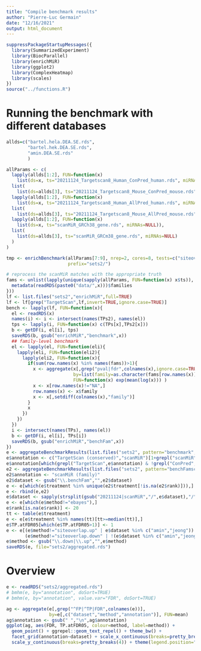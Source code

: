 ```yaml
---
title: "Compile benchmark results"
author: "Pierre-Luc Germain"
date: "12/16/2021"
output: html_document
---
```


```r
suppressPackageStartupMessages({
  library(SummarizedExperiment)
  library(BiocParallel)
  library(enrichMiR)
  library(ggplot2)
  library(ComplexHeatmap)
  library(scales)
})
source("../functions.R")
```

# Running the benchmark with different databases
```r

allds=c("bartel.hela.DEA.SE.rds",
        "bartel.hek.DEA.SE.rds",
        "amin.DEA.SE.rds"
        )

allParams <- c(
  lapply(allds[1:2], FUN=function(x) 
    list(ds=x, ts="20211124_Targetscan8_Human_ConPred_human.rds", miRNAs=NULL)),
  list(
    list(ds=allds[3], ts="20211124_Targetscan8_Mouse_ConPred_mouse.rds", miRNAs=NULL)),
  lapply(allds[1:2], FUN=function(x) 
    list(ds=x, ts="20211124_Targetscan8_Human_AllPred_human.rds", miRNAs=NULL)),
  list(
    list(ds=allds[3], ts="20211124_Targetscan8_Mouse_AllPred_mouse.rds", miRNAs=NULL)),
  lapply(allds[1:2], FUN=function(x) 
    list(ds=x, ts="scanMiR_GRCh38_gene.rds", miRNAs=NULL)),
  list(
    list(ds=allds[3], ts="scanMiR_GRCm38_gene.rds", miRNAs=NULL)
  )
)

tmp <- enrichBenchmark(allParams[7:9], nrep=2, cores=8, tests=c("siteoverlap","areamir","lmadd","regmir.cc"),
                       prefix="sets2/")

# reprocess the scanMiR matches with the appropriate truth
fams <- unlist(lapply(unique(sapply(allParams, FUN=function(x) x$ts)), FUN=function(x){
  metadata(readRDS(paste0("data/",x)))$families
}))
lf <- list.files("sets2","enrichMiR",full=TRUE)
lf <- lf[grep("TargetScan",lf,invert=TRUE,ignore.case=TRUE)]
bench <- lapply(lf, FUN=function(x){
  el <- readRDS(x)
  names(i) <- i <- intersect(names(TPs2), names(el))
  tps <- lapply(i, FUN=function(x) c(TPs[x],TPs2[x]))
  b <- getDF(i, el[i], tps)
  saveRDS(b, gsub("enrichMiR","benchmark",x))
  ## family-level benchmark
  el <- lapply(el, FUN=function(eli){
    lapply(eli, FUN=function(eli2){
      lapply(eli2, FUN=function(x){
        if(sum(row.names(x) %in% names(fams))>1){
          x <- aggregate(x[,grep("pval|fdr",colnames(x),ignore.case=TRUE)],
                         by=list(family=as.character(fams[row.names(x)])),
                         FUN=function(x) exp(mean(log(x))) )
          x <- x[row.names(x)!="NA",]
          row.names(x) <- x$family
          x <- x[,setdiff(colnames(x),"family")]
        }
        x
      })
    })
  })
  i <- intersect(names(TPs), names(el))
  b <- getDF(i, el[i], TPs[i])
  saveRDS(b, gsub("enrichMiR","benchFam",x))
})
e <- aggregateBenchmarkResults(list.files("sets2", pattern="benchmark", full=TRUE))
e$annotation <- c("TargetScan (conserved)","scanMiR")[1+grepl("scanMiR",e$dataset)]
e$annotation[which(grepl("TargetScan",e$annotation) & !grepl("ConPred",e$dataset))] <- "TargetScan (all)"
e2 <- aggregateBenchmarkResults(list.files("sets2", pattern="benchFamscanMiR", full=TRUE))
e2$annotation <- "scanMiR (family)"
e2$dataset <- gsub("\\.benchFam","",e2$dataset)
e <- e[which(e$treatment %in% unique(e2$treatment[!is.na(e2$rank)])),]
e <- rbind(e,e2)
e$dataset <- sapply(strsplit(gsub("20211124|scanMiR","/",e$dataset),"/"), FUN=function(x) x[2])
e <- e[which(e$method!="ebayes"),]
e$rank[is.na(e$rank)] <- 20
tt <- table(e$treatment)
e <- e[e$treatment %in% names(tt)[tt>=median(tt)],]
e$TP.atFDR05[which(e$TP.atFDR05>1)] <- 1
e <- e[(e$method!="siteoverlap.up" | e$dataset %in% c("amin","jeong")) &
       (e$method!="siteoverlap.down" | !(e$dataset %in% c("amin","jeong"))),]
e$method <- gsub("\\.down|\\.up","",e$method)
saveRDS(e, file="sets2/aggregated.rds")
```


# Overview

```r
e <- readRDS("sets2/aggregated.rds")
# bmhm(e, by="annotation", doSort=TRUE)
# bmhm(e, by="annotation", value.var="FDR", doSort=TRUE)

ag <- aggregate(e[,grep("^FP|^TP|FDR",colnames(e))], 
                by=e[,c("dataset","method","annotation")], FUN=mean)
ag$annotation <- gsub(" ","\n",ag$annotation)
ggplot(ag, aes(FDR, TP.atFDR05, colour=method, label=method)) + 
  geom_point() + ggrepel::geom_text_repel() + theme_bw() + 
  facet_grid(annotation~dataset) + scale_x_continuous(breaks=pretty_breaks(4)) + 
  scale_y_continuous(breaks=pretty_breaks(4)) + theme(legend.position="none")
```

